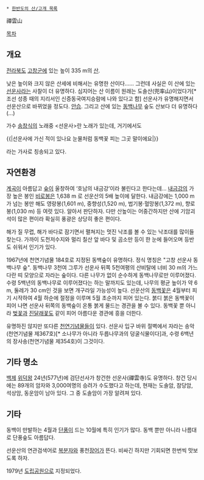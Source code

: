  * [[한반도의 산/고개 목록]]

禪雲山

[[목차]]
== 개요 ==
[[전라북도]] [[고창군]]에 있는 높이 335 m의 [[산]].

낮은 높이와 크지 않은 산세에 비해서는 유명한 산이다...... 그런데 사실은 이 산에 있는 [[선운사]]라는 사찰이 더 유명하다. 심지어는 산 이름이 원래는 도솔산(兜率山)이었다가[* 조선 성종 때의 지리서인 신증동국여지승람에 나와 있다고 함] 선운사가 유명해지면서 선운산으로 바뀌었을 정도다. [[안습]]. 그리고 산에 있는 [[동백나무]] 숲도 산보다 더 유명하다(...)

가수 [[송창식]]의 노래중 <선운사>란 노래가 있는데, 거기에서도 

{{|선운사에 가신 적이 있나요
눈물처럼 동백꽃 피는 그곳 말이에요|}}

라는 가사로 칭송되고 있다.

== 자연환경 ==
[[계곡]]이 아름답고 [[숲]]이 울창하여 ‘호남의 내금강’이라 불린다고 한다는데... [[내금강]]의 가장 높은 봉인 [[비로봉]]은 1,638 m 로 선운산의 5배 높이에 달한다. 내금강에는 1,000 m가 넘는 봉만 해도 영랑봉(1,601 m), 중향성(1,520 m), 법기봉·혈망봉(1,372 m), 향로봉(1,030 m) 등 여럿 있다. 알아서 판단하자.
다만 산높이는 어중간하지만 산에 기암괴석이 많은 편이라 확실히 풍광은 상당히 좋은 편이다.

해가 질 무렵, 해가 바다로 잠기면서 펼쳐지는 멋진 낙조를 볼 수 있는 낙조대를 많이들 찾는다. 가까이 도천저수지와 멀리 칠산 앞 바다 및 곰소만 등이 한 눈에 들어오며 등반도 쉬워서 인기가 있다.

1967년에 천연기념물 184호로 지정된 동백숲이 유명하다. 정식 명칭은 "고창 선운사 동백나무 숲". 동백나무 3천여 그루가 선운사 뒤쪽 5천여평의 산비탈에 너비 30 m의 가느다란 띠 모양으로 자라는 숲이다. 다른 나무가 없이 순수하게 동백나무로만 이루어졌다. 수령 5백년의 동백나무로 이루어졌다는 하는 말까지도 있는데, 나무의 평균 높이가 약 6 m, 둘레가 30 cm인 것을 보면 개구라일 가능성이 높다. 선운산의 [[동백꽃]]은 4월부터 피기 시작하여 4월 하순에 절정을 이루며 5월 초순까지 피어 있는다. 붉디 붉은 동백꽃이 피어 나면 선운사 뒤쪽의 동백숲이 온통 붉게 물드는 경관을 볼 수 있다. 동백꽃 뿐 아니라 [[벚꽃]]과 [[진달래]]꽃도 같이 피어 아름다운 경관에 흥을 더한다.

유명하진 않지만 또다른 [[천연기념물]]들이 있다. 선운사 입구 바위 절벽에서 자라는 송악(천연기념물 제367호)[* 소나무가 아니라 두릅나무과의 덩굴식물이다]과, 수령 6백년의 장사송(천연기념물 제354호)이 그것이다.

== 기타 명소 ==
[[백제]] [[위덕왕]] 24년(577년)에 검단선사가 창건한 선운사(禪雲寺)도 유명하다. 창건 당시에는 89개의 암자와 3,000여명의 승려가 수도했다고 하는데, 현재는 도솔암, 참당암, 석상암, 동운암이 남아 있다. 그 중 도솔암이 가장 알려져 있다.

== 기타 ==
동백이 만발하는 4월과 [[단풍]]이 드는 10월에 특히 인기가 많다. 동백 뿐만 아니라 나름대로 단풍숲도 아름답다.

선운산의 연관검색어로 [[복분자]]와 풍천[[장어]]가 뜬다. 비싸긴 하지만 기회되면 한번씩 맛보도록 하자.

1979년 [[도립공원]]으로 지정되었다.
